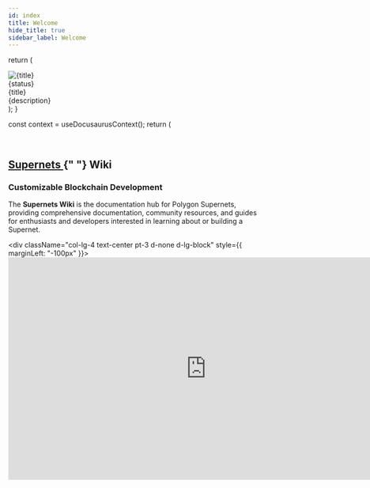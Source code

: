 ```yaml
---
id: index
title: Welcome
hide_title: true
sidebar_label: Welcome
---
```



  return (
    <div className="col-md-4 p-8">
      <Link to={linkUrl} activeClassName="active">
        <div className="show-card">
          <div className="icon-wrapper">
            <img src={imageUrl} alt={title} className="icon" />
          </div>
          <div className="status">{status}</div>
          <div className="title">{title}</div>
          <div className="descriptions">{description}</div>
        </div>
      </Link>
    </div>
  );
}

  const context = useDocusaurusContext();
  return (
    <Layout noNavbar={true} noFooter={true}>
      <div className="bootstrap-wrapper">
        <br />
        <div className="container">
          <div className="row">
            <div className="index-page exclude">
            <section className="section container-fluid">
            <div className="row justify-content-center">
              <div className="col-lg-8">
                <h1 className="mt-0">
                  <a href="https://polygon.technology/polygon-supernets" className="landing-page-link">
                    Supernets
                  </a>{" "}
                  Wiki
                </h1>
                <h3 className="mt-0">Customizable Blockchain Development</h3>
                <p className="lead">
                  The <b>Supernets Wiki</b> is the documentation hub for Polygon Supernets, providing comprehensive
                  documentation, community resources, and guides for enthusiasts and developers interested in learning
                  about or building a Supernet.
                </p>
              </div>
              <div className="col-lg-4 text-center pt-3 d-none d-lg-block" style={{ marginLeft: "-100px" }}>
                <div className="tabs_animation-wrapper supernets-video">
                  <iframe
                    src="https://player.vimeo.com/video/791153912?h=a0b62c3daa&badge=0&autopause=0&player_id=0&app_id=58479&loop=1&autoplay=1&background=1"
                    frameBorder="0"
                    allow="autoplay"
                    className="tabs-frame"
                    title="Hero"
                    data-ready="true"
                    width="800"
                    height="450"
                  />
                </div>
              </div>
            </div>
            </section>
            </div>
            <div className="row">
              {firstRow &&
                firstRow.length &&
                firstRow.map((props, idx) => (
                  <FirstRow key={idx} {...props} />
                ))}
            </div>
            <br />
            <br />
          </div>
        </div>
      </div>
    </Layout>
  );
};

